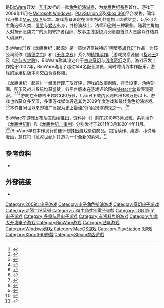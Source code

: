 {{noteTA
|T=zh-cn:龙腾世纪：起源; zh-tw:闇龍紀元：序章
|G1=Games
|1=zh-cn:龙腾世纪; zh-tw:闇龍紀元;
|2=zh-cn:起源; zh-tw:序章;
|3=zh-cn:觉醒; zh-tw:邪靈甦醒;
|4=zh-cn:审判; zh-tw:異端審判;
|5=zh-cn:费罗登; zh-tw:弗瑞登;
|6=zh-cn:指环王; zh-tw:魔戒;
}}
{{Infobox VG
| title          = 龙腾世纪：起源
| english        = Dragon Age: Origins
| image          = File:Dragon Age.jpg
| developer      = {{Unbulleted list|[[BioWare|BioWare]]|{{le|Edge of Reality|Edge of Reality}}（家用机版）<ref>{{Cite web |url=http://www.edgeofreality.com/games_dragonage.html |title=Edge of Reality, Dragon Age: Origins |publisher={{le|Edge of Reality|Edge of Reality}} |access-date=2010-08-16 |archive-url=https://web.archive.org/web/20140214202540/http://www.edgeofreality.com/games_dragonage.html |archive-date=2014-02-14 |url-status=dead}}</ref>}}
| publisher      = [[艺电|艺电]]
| director       = {{Unbulleted list|丹·塔吉（Dan Tudge）|马克·达拉（Mark Darrah）}}
| producer       = {{Unbulleted list|德里克·弗伦奇（Derek French）|瓦妮莎·凯德（Vanessa Kade）|凯文·洛（Kevin Loh）|凯尔·斯科特（Kyle Scott）}}
| designer       = {{Unbulleted list|{{le|布伦特·诺尔斯|Brent Knowles}}|{{le|迈克·莱德劳|Mike Laidlaw}}|{{le|詹姆斯·奥伦|James Ohlen}}}}
| programmer     = 罗斯·加德纳（Ross Gardner）
| artist         = 迪安·安德森（Dean Andersen）
| writer         = {{le|戴维·盖德|David Gaider}}
| composer       = {{le|伊南·祖尔|Inon Zur}}<ref name=1up4>{{cite web|url=http://www.1up.com/do/previewPage?cId=3155733 |title=BioWare returns home to PC roleplaying with Dragon Age |first=Sean |last=Molloy |publisher=[[1UP.com|1UP.com]] |date=2006-12-07 |archiveurl=https://web.archive.org/web/20070927210441/http://www.1up.com/do/previewPage?cId=3155733 |archivedate=2007-09-27 |url-status=dead}}</ref>
| series         = [[龙腾世纪|龙腾世纪]]
| engine         = {{le|Eclipse Engine|Eclipse Engine}}
| released       = {{Collapsible list|title={{Nobold|2009年11月3日}}|'''Windows''', '''Xbox 360'''{{vgrelease|NA|2009年11月3日|AU|2009年11月5日<ref name="ausrelease">{{cite web|url=http://www.giantbomb.com/dragon-age-origins/61-20738/releases/ |title=Dragon Age: Origins International Releases|publisher=[[Giant_Bomb|Giant Bomb]]|accessdate=2022-01-10|archiveurl=https://web.archive.org/web/20201127082418/https://www.giantbomb.com/dragon-age-origins/3030-20738/releases/|archivedate=2020-11-27|url-status=live}}</ref>|EU|2009年11月6日}}'''PlayStation 3'''{{vgrelease|NA|2009年11月3日|EU|2009年11月6日|AU|2009年11月19日}}'''Mac OS X'''{{vgrelease|NA|2009年12月21日}}}}
| genre          = [[电子角色扮演游戏|角色扮演]]
| modes          = [[单人电子游戏|单人]]
| platforms      = {{Unbulleted list|[[Microsoft_Windows|Microsoft Windows]]|[[Mac_OS_X|Mac OS X]]|[[PlayStation_3|PlayStation 3]]|[[Xbox_360|Xbox 360]]<ref name="console">{{cite news|url=https://www.eurogamer.net/articles/dragon-age-origins-coming-to-consoles |title=Dragon Age: Origins coming to consoles|first=Robert |last=Purchese|publisher=[[Eurogamer|Eurogamer]] |date=2008-08-18 |accessdate=2022-01-10 |archiveurl=https://web.archive.org/web/20210416025441/https://www.eurogamer.net/articles/dragon-age-origins-coming-to-consoles|archivedate=2021-04-16|url-status=live}}</ref>}}
}}

{{Vgname|龙腾世纪：起源|en=Dragon Age: Origins|cn=龙腾世纪：起源|tw=闇龍紀元：序章}}是[[BioWare|BioWare]]开发、[[艺电|艺电]]发行的一款[[电子角色扮演游戏|角色扮演游戏]]，为[[龙腾世纪系列|龙腾世纪系列]]首作。游戏于2009年11月在[[Microsoft_Windows|Microsoft Windows]]、[[PlayStation_3|PlayStation 3]]及[[Xbox_360|Xbox 360]]平台发售，同年12月推出[[Mac_OS_X|Mac OS X]]版本。游戏背景设定在深陷内乱的虚构王国费罗登，玩家可为主角选择人类、[[精灵|精灵]]与[[矮人|矮人]]出身，并扮演战士、法师和盗贼三种职业。随着主角加入对抗邪恶势力“{{le|暗裔|Darkspawn}}”的灰袍守护者组织，故事主线围绕消灭暗裔首领大恶魔以终结其入侵展开。

BioWare形容《龙腾世纪：起源》是一部世界观独特的“黑暗[[英雄奇幻|英雄奇幻]]”作品，为该公司前作《[[博德之门系列|博德之门]]》和《[[无冬之夜系列|无冬之夜]]》系列的[[精神续作|精神续作]]。<ref>{{cite web|url=http://dragonage.bioware.com/game/faq/#1.01 |title=1.01. What is Dragon Age: Origins?|publisher=[[BioWare|BioWare]]|archiveurl=https://web.archive.org/web/20100130065445/http://dragonage.bioware.com/game/faq |archivedate=2010-01-30 |url-status=dead}}</ref>游戏灵感源自《[[指环王|指环王]]》及《[[冰与火之歌|冰与火之歌]]》，BioWare称其设定介于[[古典奇幻|古典奇幻]]与[[浅度奇幻|浅度奇幻]]之间。游戏开发工作始于2002年，BioWare动用了超过144名配音演员，同时聘请{{le|伊南·祖尔|Inon Zur}}为本作配乐，游戏的[[家用机|家用机]]版本则交由{{le|Edge of Reality|Edge of Reality}}负责移植。

《龙腾世纪：起源》一经发行即广受好评，游戏的故事剧情、背景设定、角色刻画、配乐及战斗系统均获盛赞，各平台版本在游戏评论网站[[Metacritic|Metacritic]]皆表现亮眼。<ref name="metacritic.com">{{cite web|url=https://www.metacritic.com/game/pc/dragon-age-origins |title=Dragon Age: Origins for PC Reviews|publisher=[[Metacritic|Metacritic]]|date=2009-11-03|accessdate=2022-01-10|archiveurl=https://web.archive.org/web/20211128010900/https://www.metacritic.com/game/pc/dragon-age-origins|archivedate=2021-11-28|url-status=live}}</ref><ref name="metacritic1">{{cite web|url=https://www.metacritic.com/game/playstation-3/dragon-age-origins |title=Dragon Age: Origins for PlayStation 3 Reviews|publisher=[[Metacritic|Metacritic]]|date=2009-11-03|accessdate=2022-01-10|archiveurl=https://web.archive.org/web/20211214084153/https://www.metacritic.com/game/playstation-3/dragon-age-origins|archivedate=2021-12-14|url-status=live}}</ref><ref name="metacritic2">{{cite web|url=https://www.metacritic.com/game/xbox-360/dragon-age-origins|title=Dragon Age: Origins for Xbox 360 Reviews|publisher=[[Metacritic|Metacritic]]|date=2009-11-03|accessdate=2022-01-10|archiveurl=https://web.archive.org/web/20210909080650/https://www.metacritic.com/game/xbox-360/dragon-age-origins|archivedate=2021-09-09|url-status=live}}</ref>游戏在全球售出超过320万份，后续[[可下载内容|可下载内容]]则售出100万份以上。游戏也收获众多奖项，多家游戏媒体评选其为2009年度游戏和最佳角色扮演游戏。<ref>{{cite web|url=http://bestof.ign.com/2009/pc/pc-game-of-the-year.html |title=PC Game of the Year 2009 - Dragon Age: Origins|publisher=[[IGN|IGN]]|archiveurl=https://web.archive.org/web/20100301121432/http://bestof.ign.com/2009/pc/pc-game-of-the-year.html|archivedate=2010-03-01|url-status=dead}}</ref><ref>{{cite web|url=http://www.interactive.org/awards/annual_awards.asp?idAward=2010 |title=AIAS Annual Awards  Role-Playing/Massively Multiplayer Game of the Year|publisher=[[互动艺术与科学学会|AIAS]]|archiveurl=https://web.archive.org/web/20100713171822/http://www.interactive.org/awards/annual_awards.asp?idAward=2010 |archivedate=2010-07-13|url-status=dead}}</ref>本作自问世以来即被广泛视为史上最佳的角色扮演游戏之一。<ref>{{Cite web|url=https://gamingbolt.com/top-98-greatest-video-games-ever-made/10|title=Top 98 greatest video games ever made | Page 10|first=Rohan |last=Philip|publisher=
GamingBolt|date=2013-04-19|accessdate=2022-01-10|archiveurl=https://web.archive.org/web/20210908194600/https://gamingbolt.com/top-98-greatest-video-games-ever-made/10|archivedate=2021-09-08|url-status=live}}</ref><ref>{{Cite web|url=https://www.polygon.com/features/2017/11/27/16158276/polygon-500-best-games-of-all-time-500-401|title=The 500 best games of all time: 500-401|author=Polygon Staff|publisher=[[Polygon|Polygon]]|date=2017-11-27|accessdate=2022-01-10|archiveurl=https://web.archive.org/web/20211129073524/https://www.polygon.com/features/2017/11/27/16158276/polygon-500-best-games-of-all-time-500-401|archivedate=2021-11-29|url-status=live}}</ref>

BioWare在游戏发布后又陆续推出{{le|龙腾世纪：起源可下载内容|Dragon Age: Origins downloadable content|数个可下载内容}}，[[资料片|资料片]]《{{le|龙腾世纪：起源 - 觉醒|Dragon Age: Origins – Awakening|觉醒}}》则在2010年3月发售。系列续作《[[龙腾世纪II|龙腾世纪II]]》和《[[龙腾世纪：审判|龙腾世纪：审判]]》分别发行于2011年3月和2014年11月。<ref>{{cite news|url=http://www.joystiq.com/2010/01/29/bioware-says-dragon-age-2-to-look-super-hot/|title=BioWare says Dragon Age 2 to look 'super hot'|first=James |last=Ransom|publisher=[[Joystiq|Joystiq]]|date=2010-01-29|archiveurl=https://web.archive.org/web/20150128160239/http://www.joystiq.com/2010/01/29/bioware-says-dragon-age-2-to-look-super-hot/|archivedate=2015-01-28|url-status=dead}}</ref><ref name="DAIreleaseconfirmedGI">{{cite web|url=http://www.gameinformer.com/games/dragon_age_inquisition/b/pc/archive/2014/04/22/dragon-age-inquisition-dated-for-october-in-new-trailer.aspx|title=Dragon Age: Inquisition Dated For October In New Trailer|last=Futter|first=Mike|publisher=[[GameInformer|GameInformer]]|date=2014-04-22|accessdate=2022-01-10|archive-date=2019-05-25|archive-url=https://web.archive.org/web/20190525055212/https://www.gameinformer.com/games/dragon_age_inquisition/b/pc/archive/2014/04/22/dragon-age-inquisition-dated-for-october-in-new-trailer.aspx|url-status=live}}</ref>BioWare早在本作发行前便计划推出游戏周边商品，包括续作、桌游、小说与漫画，意在将《龙腾世纪》打造为一个全新的系列。<ref>{{cite web|url=http://www.zam.com/story.html?story=20052 |title=The Future Of Dragon Age: Origins With Mark Darrah|author=Pwyff|publisher=ZAM|date=2009-10-09|archiveurl=https://web.archive.org/web/20120224034152/http://www.zam.com/story.html?story=20052 |archivedate=2012-02-24|url-status=dead}}</ref>

== 參考資料 ==
{{Reflist|2}}
* {{cite journal|first=Kristine |last=Jørgensen |year=2010 |title="Game Characters as Narrative Devices. A Comparative Analysis of Dragon Age: Origins and Mass Effect 2" |journal=Eludamos: Journal for Computer Game Culture |volume=4 |issue=2 |url=https://www.eludamos.org/index.php/eludamos/article/view/vol4no2-13 |language=en |ref =harv}}

== 外部链接 ==
{{Portal box|推想小说|电子游戏}}
* {{Official|http://dragonage.bioware.com/dao/}}{{en}}{{Wayback|url=http://dragonage.bioware.com/dao/|date=20100827163013}}
{{Bioware}}
{{Authority control}}

{{DEFAULTSORT:Dragon Age, Origins}}
[[Category:2009年电子游戏|Category:2009年电子游戏]]
[[Category:电子角色扮演游戏|Category:电子角色扮演游戏]]
[[Category:奇幻电子游戏|Category:奇幻电子游戏]]
[[Category:龙腾世纪系列|Category:龙腾世纪系列]]
[[Category:可選主角性別電子遊戲|Category:可選主角性別電子遊戲]]
[[Category:LGBT相关电子游戏|Category:LGBT相关电子游戏]]
[[Category:多重结局电子游戏|Category:多重结局电子游戏]]
[[Category:有资料片的游戏|Category:有资料片的游戏]]
[[Category:加拿大开发电子游戏|Category:加拿大开发电子游戏]]
[[Category:BioWare游戏|Category:BioWare游戏]]
[[Category:艺电游戏|Category:艺电游戏]]
[[Category:Windows游戏|Category:Windows游戏]]
[[Category:MacOS游戏|Category:MacOS游戏]]
[[Category:PlayStation_3游戏|Category:PlayStation 3游戏]]
[[Category:Xbox_360遊戲|Category:Xbox 360遊戲]]
[[Category:Steam商店遊戲|Category:Steam商店遊戲]]